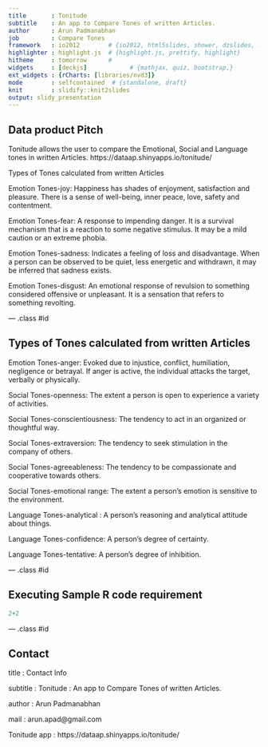 ---
title       : Tonitude
subtitle    : An app to Compare Tones of written Articles.
author      : Arun Padmanabhan
job         : Compare Tones
framework   : io2012        # {io2012, html5slides, shower, dzslides, ...}
highlighter : highlight.js  # {highlight.js, prettify, highlight}
hitheme     : tomorrow      # 
widgets     : [deckjs]            # {mathjax, quiz, bootstrap,}
ext_widgets : {rCharts: [libraries/nvd3]}
mode        : selfcontained  # {standalone, draft}
knit        : slidify::knit2slides
output: slidy_presentation
---



## Data product Pitch

Tonitude allows the user to compare the Emotional, Social and Language tones in written Articles. https://dataap.shinyapps.io/tonitude/

Types of Tones calculated from written Articles

Emotion	Tones-joy: Happiness has shades of enjoyment, satisfaction and pleasure. There is a sense of well-being, inner peace, love, safety and contentment.

Emotion	Tones-fear: A response to impending danger. It is a survival mechanism that is a reaction to some negative stimulus. It may be a mild caution or an extreme phobia.

Emotion	Tones-sadness: Indicates a feeling of loss and disadvantage. When a person can be observed to be quiet, less energetic and withdrawn, it may be inferred that sadness exists.

Emotion	Tones-disgust: An emotional response of revulsion to something considered offensive or unpleasant. It is a sensation that refers to something revolting.


--- .class #id 

## Types of Tones calculated from written Articles

Emotion	Tones-anger: Evoked due to injustice, conflict, humiliation, negligence or betrayal. If anger is active, the individual attacks the target, verbally or physically.

Social Tones-openness: The extent a person is open to experience a variety of activities.

Social Tones-conscientiousness: The tendency to act in an organized or thoughtful way.

Social Tones-extraversion: The tendency to seek stimulation in the company of others.

Social Tones-agreeableness: The tendency to be compassionate and cooperative towards others.

Social Tones-emotional range: The extent a person's emotion is sensitive to the environment.

Language Tones-analytical : A person's reasoning and analytical attitude about things.

Language Tones-confidence: A person's degree of certainty.

Language Tones-tentative: A person's degree of inhibition.

--- .class #id 

## Executing Sample R code requirement

```{r}
2+2
```

--- .class #id 


## Contact 

title       : Contact Info

subtitle    : Tonitude : An app to Compare Tones of written Articles.

author      : Arun Padmanabhan

mail         : arun.apad@gmail.com

Tonitude app : https://dataap.shinyapps.io/tonitude/










